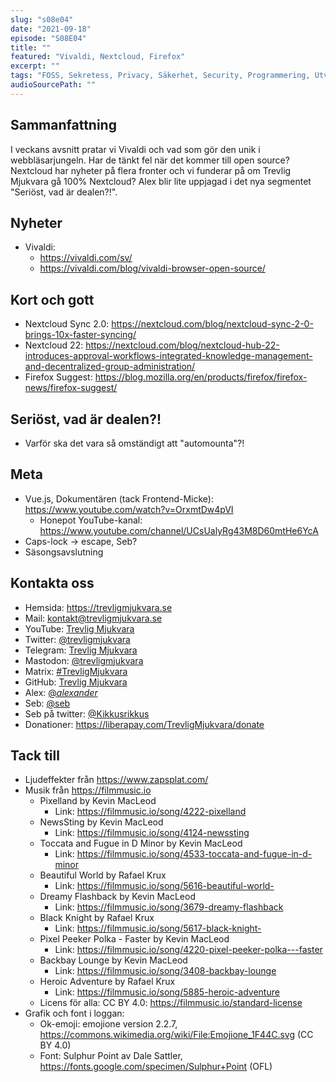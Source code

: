 ```yaml
---
slug: "s08e04"
date: "2021-09-18"
episode: "S08E04"
title: ""
featured: "Vivaldi, Nextcloud, Firefox"
excerpt: ""
tags: "FOSS, Sekretess, Privacy, Säkerhet, Security, Programmering, Utveckling, Mjukvara, Technology, Linux, Open Source, Vivaldi, Nextcloud, Firefox Suggest, Firefox"
audioSourcePath: ""
---
```


## Sammanfattning

I veckans avsnitt pratar vi Vivaldi och vad som gör den unik i webbläsarjungeln. Har de tänkt fel när det kommer till open source? Nextcloud har nyheter på flera fronter och vi funderar på om Trevlig Mjukvara gå 100% Nextcloud? Alex blir lite uppjagad i det nya segmentet "Seriöst, vad är dealen?!".

## Nyheter

- Vivaldi:
  - https://vivaldi.com/sv/
  - https://vivaldi.com/blog/vivaldi-browser-open-source/

## Kort och gott

- Nextcloud Sync 2.0: https://nextcloud.com/blog/nextcloud-sync-2-0-brings-10x-faster-syncing/
- Nextcloud 22: https://nextcloud.com/blog/nextcloud-hub-22-introduces-approval-workflows-integrated-knowledge-management-and-decentralized-group-administration/
- Firefox Suggest: https://blog.mozilla.org/en/products/firefox/firefox-news/firefox-suggest/

## Seriöst, vad är dealen?!

- Varför ska det vara så omständigt att "automounta"?!

## Meta

- Vue.js, Dokumentären (tack Frontend-Micke): https://www.youtube.com/watch?v=OrxmtDw4pVI
  - Honepot YouTube-kanal: https://www.youtube.com/channel/UCsUalyRg43M8D60mtHe6YcA
- Caps-lock -> escape, Seb?
- Säsongsavslutning

## Kontakta oss

- Hemsida: https://trevligmjukvara.se
- Mail: kontakt@trevligmjukvara.se
- YouTube: [Trevlig Mjukvara](https://www.youtube.com/channel/UCRVmpkj-XM6UhUCjGiL3hhQ)
- Twitter: [@trevligmjukvara](https://twitter.com/trevligmjukvara)
- Telegram: [Trevlig Mjukvara](https://t.me/trevligmjukvara)
- Mastodon: [@trevligmjukvara](https://fikaverse.club/@trevligmjukvara)
- Matrix: [#TrevligMjukvara](https://matrix.to/#/%23TrevligMjukvara:matrix.org)
- GitHub: [Trevlig Mjukvara](https://github.com/trevligmjukvara)
- Alex: [@_alexander_](https://mastodon.online/@_alexander_)
- Seb: [@seb](https://social.gelotte.dev/@seb)
- Seb på twitter: [@Kikkusrikkus](https://twitter.com/Kikkusrikkus)
- Donationer: https://liberapay.com/TrevligMjukvara/donate

## Tack till

- Ljudeffekter från https://www.zapsplat.com/
- Musik från https://filmmusic.io
  - Pixelland by Kevin MacLeod
    - Link: https://filmmusic.io/song/4222-pixelland
  - NewsSting by Kevin MacLeod
    - Link: https://filmmusic.io/song/4124-newssting
  - Toccata and Fugue in D Minor by Kevin MacLeod
    - Link: https://filmmusic.io/song/4533-toccata-and-fugue-in-d-minor
  - Beautiful World by Rafael Krux
    - Link: https://filmmusic.io/song/5616-beautiful-world-
  - Dreamy Flashback by Kevin MacLeod
    - Link: https://filmmusic.io/song/3679-dreamy-flashback
  - Black Knight by Rafael Krux
    - Link: https://filmmusic.io/song/5617-black-knight-
  - Pixel Peeker Polka - Faster by Kevin MacLeod
    - Link: https://filmmusic.io/song/4220-pixel-peeker-polka---faster
  - Backbay Lounge by Kevin MacLeod
    - Link: https://filmmusic.io/song/3408-backbay-lounge
  - Heroic Adventure by Rafael Krux
    - Link: https://filmmusic.io/song/5885-heroic-adventure
  - Licens för alla: CC BY 4.0: https://filmmusic.io/standard-license
- Grafik och font i loggan:
  - Ok-emoji: emojione version 2.2.7, https://commons.wikimedia.org/wiki/File:Emojione_1F44C.svg (CC BY 4.0)
  - Font: Sulphur Point av Dale Sattler, https://fonts.google.com/specimen/Sulphur+Point (OFL)
